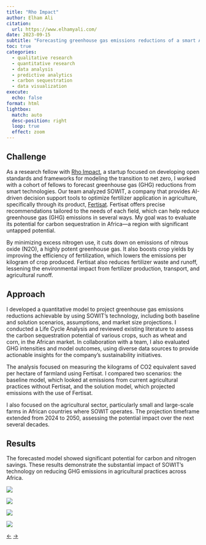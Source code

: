 ```yaml
---
title: "Rho Impact"
author: Elham Ali
citation:
  url: https://www.elhamyali.com/
date: 2023-09-15
subtitle: "Forecasting greenhouse gas emissions reductions of a smart AI-driven agricultural technology."
toc: true
categories: 
  - qualitative research
  - quantitative research
  - data analysis
  - predictive analytics
  - carbon sequestration
  - data visualization
execute: 
  echo: false
format: html
lightbox: 
  match: auto
  desc-position: right
  loop: true
  effect: zoom
---
```


## Challenge

As a research fellow with [Rho Impact](https://rhoimpact.com/), a startup focused on developing open standards and frameworks for modeling the transition to net zero, I worked with a cohort of fellows to forecast greenhouse gas (GHG) reductions from smart technologies. Our team analyzed SOWIT, a company that provides AI-driven decision support tools to optimize fertilizer application in agriculture, specifically through its product, [Fertisat](https://www.sowit.fr/optimisation-de-la-fertilisation/). Fertisat offers precise recommendations tailored to the needs of each field, which can help reduce greenhouse gas (GHG) emissions in several ways. My goal was to evaluate its potential for carbon sequestration in Africa---a region with significant untapped potential.

By minimizing excess nitrogen use, it cuts down on emissions of nitrous oxide (N2O), a highly potent greenhouse gas. It also boosts crop yields by improving the efficiency of fertilization, which lowers the emissions per kilogram of crop produced. Fertisat also reduces fertilizer waste and runoff, lessening the environmental impact from fertilizer production, transport, and agricultural runoff.

## Approach

I developed a quantitative model to project greenhouse gas emissions reductions achievable by using SOWIT's technology, including both baseline and solution scenarios, assumptions, and market size projections. I conducted a Life Cycle Analysis and reviewed existing literature to assess the carbon sequestration potential of various crops, such as wheat and corn, in the African market. In collaboration with a team, I also evaluated GHG intensities and model outcomes, using diverse data sources to provide actionable insights for the company's sustainability initiatives.

The analysis focused on measuring the kilograms of CO2 equivalent saved per hectare of farmland using Fertisat. I compared two scenarios: the baseline model, which looked at emissions from current agricultural practices without Fertisat, and the solution model, which projected emissions with the use of Fertisat.

I also focused on the agricultural sector, particularly small and large-scale farms in African countries where SOWIT operates. The projection timeframe extended from 2024 to 2050, assessing the potential impact over the next several decades.

## Results

The forecasted model showed significant potential for carbon and nitrogen savings. These results demonstrate the substantial impact of SOWIT's technology on reducing GHG emissions in agricultural practices across Africa.

::: {layout-ncol="2"}
![](1-rho.png){group="gallery"}

![](2-rho.png){group="gallery"}

![](3-rho.png){group="gallery"}

![](4-rho.png){group="gallery"}
:::

<!-- Navigation Arrows -->

::: article-navigation
<a href="/featured-work/la/la.qmd" class="nav-arrow left-arrow">←</a> <!-- Left arrow for previous --> <a href="/featured-work/bva/bva.qmd" class="nav-arrow right-arrow">→</a> <!-- Right arrow for next -->
:::
